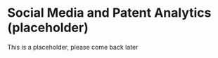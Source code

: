 # Social Media and Patent Analytics (placeholder) {#social}
\index{social}

This is a placeholder, please come back later
